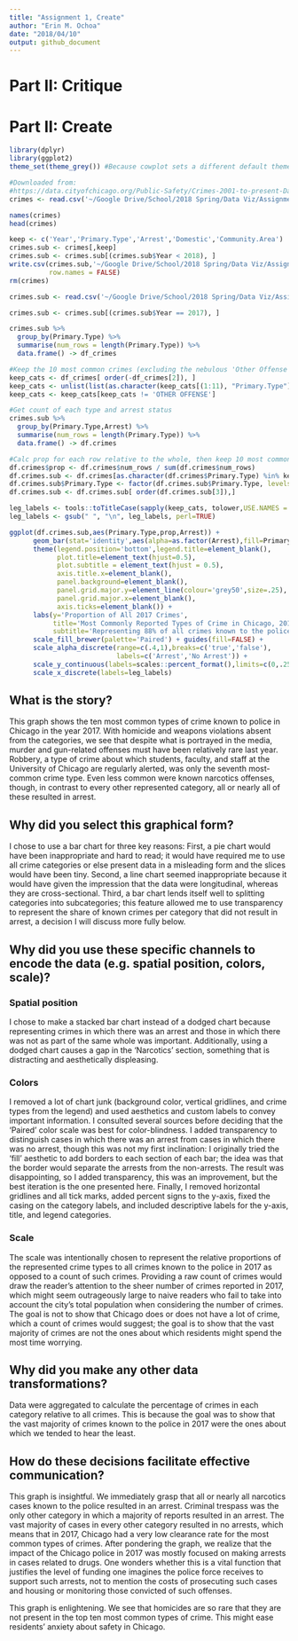 ```yaml
---
title: "Assignment 1, Create"
author: "Erin M. Ochoa"
date: "2018/04/10"
output: github_document
---
```


# Part II:  Critique





# Part II:  Create

```r
library(dplyr)
library(ggplot2)
theme_set(theme_grey()) #Because cowplot sets a different default theme
```

```r
#Downloaded from:
#https://data.cityofchicago.org/Public-Safety/Crimes-2001-to-present-Dashboard/5cd6-ry5g
crimes <- read.csv('~/Google Drive/School/2018 Spring/Data Viz/Assignments/HW1/Crimes_-_2001_to_present.csv')
```

```r
names(crimes)
head(crimes)
```

```r
keep <- c('Year','Primary.Type','Arrest','Domestic','Community.Area')
crimes.sub <- crimes[,keep]
crimes.sub <- crimes.sub[(crimes.sub$Year < 2018), ]
write.csv(crimes.sub,'~/Google Drive/School/2018 Spring/Data Viz/Assignments/HW1/crimes_sub.csv',
          row.names = FALSE)
rm(crimes)
```


```r
crimes.sub <- read.csv('~/Google Drive/School/2018 Spring/Data Viz/Assignments/HW1/crimes_sub.csv')
```

```r
crimes.sub <- crimes.sub[(crimes.sub$Year == 2017), ]
```



```r
crimes.sub %>% 
  group_by(Primary.Type) %>%
  summarise(num_rows = length(Primary.Type)) %>%
  data.frame() -> df_crimes

#Keep the 10 most common crimes (excluding the nebulous 'Other Offense' category)
keep_cats <- df_crimes[ order(-df_crimes[2]), ]
keep_cats <- unlist(list(as.character(keep_cats[(1:11), "Primary.Type"])))
keep_cats <- keep_cats[keep_cats != 'OTHER OFFENSE']
```

```r
#Get count of each type and arrest status
crimes.sub %>% 
  group_by(Primary.Type,Arrest) %>%
  summarise(num_rows = length(Primary.Type)) %>%
  data.frame() -> df.crimes

#Calc prop for each row relative to the whole, then keep 10 most common types
df.crimes$prop <- df.crimes$num_rows / sum(df.crimes$num_rows)
df.crimes.sub <- df.crimes[as.character(df.crimes$Primary.Type) %in% keep_cats, ]
df.crimes.sub$Primary.Type <- factor(df.crimes.sub$Primary.Type, levels = keep_cats)
df.crimes.sub <- df.crimes.sub[ order(df.crimes.sub[3]),]
```

```r
leg_labels <- tools::toTitleCase(sapply(keep_cats, tolower,USE.NAMES = FALSE))
leg_labels <- gsub(" ", "\n", leg_labels, perl=TRUE)
```

```r
ggplot(df.crimes.sub,aes(Primary.Type,prop,Arrest)) +
      geom_bar(stat='identity',aes(alpha=as.factor(Arrest),fill=Primary.Type)) +
      theme(legend.position='bottom',legend.title=element_blank(),
            plot.title=element_text(hjust=0.5),
            plot.subtitle = element_text(hjust = 0.5),
            axis.title.x=element_blank(),
            panel.background=element_blank(),
            panel.grid.major.y=element_line(colour='grey50',size=.25),
            panel.grid.major.x=element_blank(),
            axis.ticks=element_blank()) +
      labs(y='Proportion of All 2017 Crimes',
           title='Most Commonly Reported Types of Crime in Chicago, 2017',
           subtitle='Representing 88% of all crimes known to the police. Source: City of Chicago Data Portal') +
      scale_fill_brewer(palette='Paired') + guides(fill=FALSE) +
      scale_alpha_discrete(range=c(.4,1),breaks=c('true','false'),
                           labels=c('Arrest','No Arrest')) + 
      scale_y_continuous(labels=scales::percent_format(),limits=c(0,.25)) +
      scale_x_discrete(labels=leg_labels)
```

## What is the story?

This graph shows the ten most common types of crime known to police in Chicago in the year 2017. With homicide and weapons violations absent from the categories, we see that despite what is portrayed in the media, murder and gun-related offenses must have been relatively rare last year. Robbery, a type of crime about which students, faculty, and staff at the University of Chicago are regularly alerted, was only the seventh most-common crime type. Even less common were known narcotics offenses, though, in contrast to every other represented category, all or nearly all of these resulted in arrest.

## Why did you select this graphical form?

I chose to use a bar chart for three key reasons: First, a pie chart would have been inappropriate and hard to read; it would have required me to use all crime categories or else present data in a misleading form and the slices would have been tiny. Second, a line chart seemed inappropriate because it would have given the impression that the data were longitudinal, whereas they are cross-sectional. Third, a bar chart lends itself well to splitting categories into subcategories; this feature allowed me to use transparency to represent the share of known crimes per category that did not result in arrest, a decision I will discuss more fully below.

## Why did you use these specific channels to encode the data (e.g. spatial position, colors, scale)?

### Spatial position

I chose to make a stacked bar chart instead of a dodged chart because representing crimes in which there was an arrest and those in which there was not as part of the same whole was important.  Additionally, using a dodged chart causes a gap in the 'Narcotics' section, something that is distracting and aesthetically displeasing.

### Colors

I removed a lot of chart junk (background color, vertical gridlines, and crime types from the legend) and used aesthetics and custom labels to convey important information. I consulted several sources before deciding that the 'Paired' color scale was best for color-blindness. I added transparency to distinguish cases in which there was an arrest from cases in which there was no arrest, though this was not my first inclination: I originally tried the 'fill' aesthetic to add borders to each section of each bar; the idea was that the border would separate the arrests from the non-arrests. The result was disappointing, so I added transparency, this was an improvement, but the best iteration is the one presented here. Finally, I removed horizontal gridlines and all tick marks, added percent signs to the y-axis, fixed the casing on the category labels, and included descriptive labels for the y-axis, title, and legend categories.

### Scale

The scale was intentionally chosen to represent the relative proportions of the represented crime types to all crimes known to the police in 2017 as opposed to a count of such crimes. Providing a raw count of crimes would draw the reader's attention to the sheer number of crimes reported in 2017, which might seem outrageously large to naive readers who fail to take into account the city's total population when considering the number of crimes. The goal is not to show that Chicago does or does not have a lot of crime, which a count of crimes would suggest; the goal is to show that the vast majority of crimes are not the ones about which residents might spend the most time worrying.

## Why did you make any other data transformations?

Data were aggregated to calculate the percentage of crimes in each category relative to all crimes. This is because the goal was to show that the vast majority of crimes known to the police in 2017 were the ones about which we tended to hear the least.

## How do these decisions facilitate effective communication?

This graph is insightful. We immediately grasp that all or nearly all narcotics cases known to the police resulted in an arrest.  Criminal trespass was the only other category in which a majority of reports resulted in an arrest. The vast majority of cases in every other category resulted in no arrests, which means that in 2017, Chicago had a very low clearance rate for the most common types of crimes. After pondering the graph, we realize that the impact of the Chicago police in 2017 was mostly focused on making arrests in cases related to drugs. One wonders whether this is a vital function that justifies the level of funding one imagines the police force receives to support such arrests, not to mention the costs of prosecuting such cases and housing or monitoring those convicted of such offenses.

This graph is enlightening. We see that homicides are so rare that they are not present in the top ten most common types of crime. This might ease residents' anxiety about safety in Chicago.